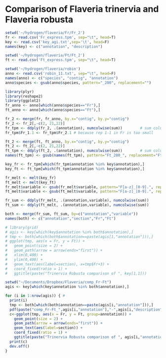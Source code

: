 Comparison of Flaveria trinervia and Flaveria robusta
========================================================

```r
setwd('~/hydrogen/flaveria/Fr/Fr_2')
fr <- read.csv('Fr_express.tpm', sep="\t", head=T)
key <- read.csv('key_agi.txt',sep='\t', head=F)
names(key) <- c("annotation", "description")

setwd('~/hydrogen/flaveria/Ft/Ft_2')
ft <- read.csv('Ft_express.tpm', sep="\t", head=T)

setwd('~/hydrogen/flaveria/robin')
anno <- read.csv('robin_11.txt', sep="\t", head=F)
names(anno) <- c("species", "contig", "annotation")
anno$species <- gsub(anno$species, pattern="_200", replacement="")
```

```r
library(plyr)
library(reshape2)
library(ggplot2)
fr_anno <- anno[which(anno$species=="Fr"),]
ft_anno <- anno[which(anno$species=="Ft"),]

fr_2 <- merge(fr, fr_anno, by.x="contig", by.y="contig")
fr_2 <- fr_2[,-c(2, 21,22)]
fr_tpm <- ddply(fr_2, .(annotation), numcolwise(sum))        # sum columns, grouping by annotation
fr_tpm$Fr_1.1 <- fr_tpm$Fr_2.1 # because rep 1-1 in Fr is too small

ft_2 <- merge(ft, ft_anno, by.x="contig", by.y="contig")
ft_2 <- ft_2[,-c(2, 21,22)]
ft_tpm <- ddply(ft_2, .(annotation), numcolwise(sum))        # sum columns, grouping by annotation
names(ft_tpm) <- gsub(names(ft_tpm), pattern="Ft_200_", replacement="Ft_")

key_fr <- fr_tpm[which(fr_tpm$annotation %in% key$annotation),]
key_ft <- ft_tpm[which(ft_tpm$annotation %in% key$annotation),]

fr_melt <- melt(key_fr)
ft_melt <- melt(key_ft)
fr_melt$variable <- gsub(fr_melt$variable, pattern="F[a-z]_[0-9].", replacement="")
ft_melt$variable <- gsub(ft_melt$variable, pattern="F[a-z]_[0-9].", replacement="")

fr_sum <- ddply(fr_melt, .(annotation,variable), numcolwise(sum))
ft_sum <- ddply(ft_melt, .(annotation,variable), numcolwise(sum))

both <- merge(fr_sum, ft_sum, by=c("annotation","variable"))
names(both) <- c("annotation","section","Fr","Ft")
```

```r
# library(grid)
# agis <- key[which(key$annotation %in% both$annotation),]
# tmp <- both[which(both$annotation==paste(agis[1,"annotation"])),]
# ggplot(tmp, aes(x = Fr, y = Ft)) +
#   geom_point(size = 2) +
#   geom_path(arrow = arrow(ends="first")) +
#   xlim(0,400) +
#   ylim(0,400) +
#   geom_text(aes(label=section), x=tmp$Fr+3) +
#   coord_fixed(ratio = 1) +
#   ggtitle(paste("Trinervia Robusta comparison of ", key[1,1]))
```

```r
setwd("~/Documents/Dropbox/Flaveria/comp_Fr-Ft")
agis <- key[which(key$annotation %in% both$annotation),]

for (i in 1:nrow(agis)) { # 
  print(i)
  tmp <- both[which(both$annotation==paste(agis[i,"annotation"])),]
  pdf(paste("comp_Fr-Ft_",agis[i,"annotation"],"-",agis[i,"description"],".pdf",sep=""))
  c<-ggplot(tmp, aes(x = Fr, y = Ft, group=annotation)) +
    geom_point(size = 2) +
    geom_path(arrow = arrow(ends="first")) +
    geom_text(aes(label=section)) +
    coord_fixed(ratio = 1) +
    ggtitle(paste("Trinervia Robusta comparison of ", agis[i,"annotation"], " ", agis[i,"description"]))
  print(c)
  dev.off()
}

```

